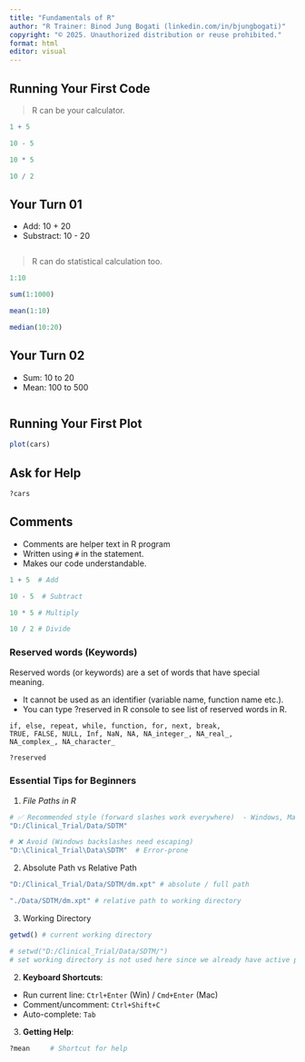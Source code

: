 ```yaml
---
title: "Fundamentals of R"
author: "R Trainer: Binod Jung Bogati (linkedin.com/in/bjungbogati)"
copyright: "© 2025. Unauthorized distribution or reuse prohibited."
format: html
editor: visual
---
```


## Running Your First Code

> R can be your calculator.

```r
1 + 5  

10 - 5  

10 * 5 

10 / 2 
```

## Your Turn 01

-   Add: 10 + 20
-   Substract: 10 - 20

```r



```

> R can do statistical calculation too.

```r

1:10

sum(1:1000) 

mean(1:10)

median(10:20)

```

## Your Turn 02

-   Sum: 10 to 20
-   Mean: 100 to 500

```r



```

## Running Your First Plot

```r
plot(cars)
```

## Ask for Help

```r
?cars
```

## Comments

-   Comments are helper text in R program
-   Written using `#` in the statement.
-   Makes our code understandable.

```r
1 + 5  # Add

10 - 5  # Subtract

10 * 5 # Multiply

10 / 2 # Divide
```

### Reserved words (Keywords)

Reserved words (or keywords) are a set of words that have special meaning.

-   It cannot be used as an identifier (variable name, function name etc.).
-   You can type ?reserved in R console to see list of reserved words in R.

```         
if, else, repeat, while, function, for, next, break,
TRUE, FALSE, NULL, Inf, NaN, NA, NA_integer_, NA_real_,
NA_complex_, NA_character_
```

```r
?reserved
```

### Essential Tips for Beginners

1.  *File Paths in R*

``` r
# ✅ Recommended style (forward slashes work everywhere)  - Windows, Mac or Linux
"D:/Clinical_Trial/Data/SDTM"

# ❌ Avoid (Windows backslashes need escaping)
"D:\Clinical_Trial\Data\SDTM"  # Error-prone
```

2.  Absolute Path vs Relative Path

``` r
"D:/Clinical_Trial/Data/SDTM/dm.xpt" # absolute / full path 

"./Data/SDTM/dm.xpt" # relative path to working directory
```

3.  Working Directory

```r
getwd() # current working directory

# setwd("D:/Clinical_Trial/Data/SDTM/") 
# set working directory is not used here since we already have active project
```

2.  **Keyboard Shortcuts**:

-   Run current line: `Ctrl+Enter` (Win) / `Cmd+Enter` (Mac)
-   Comment/uncomment: `Ctrl+Shift+C`
-   Auto-complete: `Tab`

3.  **Getting Help**:

```r
?mean     # Shortcut for help
```
